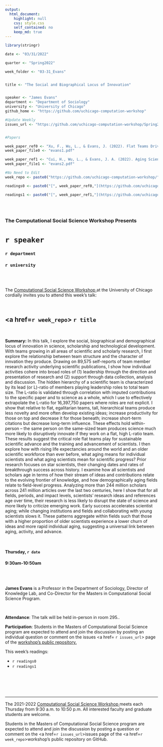 ```yaml
---
output:
  html_document:
    highlight: null
    css: style.css
    self_contained: no
    keep_md: true
---
```


```r
library(stringr)

date <- "03/31/2022"

quarter <- "Spring2022"

week_folder <- "03-31_Evans"


title <- "The Social and Biographical Locus of Innovation"


speaker <- "James Evans"
department <- "Department of Sociology"
university <- "University of Chicago"
github_home <- "https://github.com/uchicago-computation-workshop"

#Update Weekly
issues_url <- "https://github.com/uchicago-computation-workshop/Spring2022/issues/1"


#Papers

week_paper_ref0 <- "Xu, F., Wu, L., & Evans, J. (2022). Flat Teams Drive Scientific Innovation. arXiv preprint arXiv:2201.06726."
week_paper_file0 <- "evans1.pdf"

week_paper_ref1 <- "Cui, H., Wu, L., & Evans, J. A. (2022). Aging Scientists and Slowed Advance. arXiv preprint arXiv:2202.04044."
week_paper_file1 <- "evans2.pdf"

#No Need to Edit
week_repo <- paste0("https://github.com/uchicago-computation-workshop/",quarter,"/tree/master/",week_folder)

readings0 <- paste0("[", week_paper_ref0,"](https://github.com/uchicago-computation-workshop/",quarter,"/blob/master/", week_folder,"/",week_paper_file0,")")

readings1 <- paste0("[", week_paper_ref1,"](https://github.com/uchicago-computation-workshop/",quarter,"/blob/master/", week_folder,"/",week_paper_file1,")")



```



<br>

<h3 class=pfblock-header> The Computational Social Science Workshop Presents </h3>

<h1 class=pfblock-header3> `r speaker`</h1>
<h3 class=pfblock-header3> `r department` </h3>
<h3 class=pfblock-header3> `r university` </h3>

<br><br>



<p class=pfblock-header3>The <a href="https://macss.uchicago.edu/content/computation-workshop"> Computational Social Science Workshop </a> at the University of Chicago cordially invites you to attend this week's talk:</p>



<br>

<div class=pfblock-header3>
<h2 class=pfblock-header>
  <a href=`r week_repo`> `r title` </a>
</h2>

<br>
</div>



<p class=footertext2>

**Summary:** In this talk, I explore the social, biographical and demographical locus of innovation in science, scholarship and technological development. With teams growing in all areas of scientific and scholarly research, I first explore the relationship between team structure and the character of innvation they produce. Drawing on 89,575 self-reports of team member research activity underlying scientific publications, I show how individual activities cohere into broad roles of (1) leadership through the direction and presentation of research and (2) support through data collection, analysis and discussion. The hidden hierarchy of a scientific team is characterized by its lead (or L)-ratio of members playing leadership roles to total team size. The L-ratio is validated through correlation with imputed contributions to the specific paper and to science as a whole, which I use to effectively extrapolate the L-ratio for 16,397,750 papers where roles are not explicit. I show that relative to flat, egalitarian teams, tall, hierarchical teams produce less novelty and more often develop existing ideas; increase productivity for those on top and decrease it for those beneath; increase short-term citations but decrease long-term influence. These effects hold within-person -- the same person on the same-sized team produces science much more likely to disruptively innovate if they work on a flat, high L-ratio team. These results suggest the critical role flat teams play for sustainable scientific advance and the training and advancement of scientists. I then explore how with rising life expectancies around the world and an older scientific workforce than ever before, what aging means for individual scientists and what aging scientists mean for scientific progress? Prior research focuses on star scientists, their changing dates and rates of breakthrough success across history. I examine how all scientists and scholars age in terms of how their stream of ideas and contributions relate to the evolving frontier of knowledge, and how demographically aging fields relate to field-level progress. Analyzing more than 244 million scholars across 241 million articles over the last two centuries, here I show that for all fields, periods, and impact levels, scientists’ research ideas and references age over time, their research is less likely to disrupt the state of science and more likely to criticize emerging work. Early success accelerates scientist aging; while changing institutions and fields and collaborating with young scientists slows it. These patterns aggregate within fields such that those with a higher proportion of older scientists experience a lower churn of ideas and more rapid individual aging, suggesting a universal link between aging, activity, and advance.


</p>

<br>

<h4 class=pfblock-header3> Thursday, `r date` </h4>
<h4 class=pfblock-header3> 9:30am-10:50am </h4>

<br><br>

<p class=footertext2>

**James Evans** is a Professor in the Department of Sociology, Director of Knowledge Lab, and Co-Director for the Masters in Computational Social Science Program.

</p>

<br>

<p class=footertext2>

**Attendance**: The talk will be held in-person in room 295..
</p>

<p class=footertext2>

**Participation**: Students in the Masters of Computational Social Science program are expected to attend and join the discussion by posting an individual question or comment on the issues <a href= `r issues_url`> page </a> of the <a href="https://github.com/uchicago-computation-workshop"> workshop's public repository.</a>

This week's readings:

- `r readings0`
- `r readings1`


<br>

<br><br>

---

<p class=footertext> The 2021-2022 <a href="https://macss.uchicago.edu/content/computation-workshop"> Computational Social Science Workshop </a> meets each Thursday from 9:30 a.m. to 10:50 p.m. All interested faculty and graduate students are welcome.</p>



<p class=footertext>Students in the Masters of Computational Social Science program are expected to attend and join the discussion by posting a question or comment on the <a href=`r issues_url`>issues page</a> of the <a href=`r week_repo`>workshop's public repository on GitHub.</a></p>
